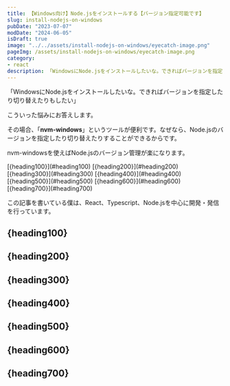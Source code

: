 ```yaml
---
title: 【Windows向け】Node.jsをインストールする【バージョン指定可能です】
slug: install-nodejs-on-windows
pubDate: "2023-07-07"
modDate: "2024-06-05"
isDraft: true
image: "../../assets/install-nodejs-on-windows/eyecatch-image.png"
pageImg: /assets/install-nodejs-on-windows/eyecatch-image.png
category:
- react
description: 「WindowsにNode.jsをインストールしたいな。できればバージョンを指定したり切り替えたりもしたい」という疑問にお答えします。
---
```




「WindowsにNode.jsをインストールしたいな。できればバージョンを指定したり切り替えたりもしたい」

こういった悩みにお答えします。

その場合、「**nvm-windows**」というツールが便利です。なぜなら、Node.jsのバージョンを指定したり切り替えたりすることができるからです。

nvm-windowsを使えばNode.jsのバージョン管理が楽になります。

<Toc client:load>
	<TocItem>[{heading100}](#heading100)</TocItem>
	<TocItem>[{heading200}](#heading200)</TocItem>
	<TocItem>[{heading300}](#heading300)</TocItem>
	<TocItem>[{heading400}](#heading400)</TocItem>
	<TocItem>[{heading500}](#heading500)</TocItem>
	<TocItem>[{heading600}](#heading600)</TocItem>
	<TocItem>[{heading700}](#heading700)</TocItem>
</Toc>

この記事を書いている僕は、React、Typescript、Node.jsを中心に開発・発信を行っています。

## {heading100}

## {heading200}

## {heading300}

## {heading400}

## {heading500}

## {heading600}

## {heading700}